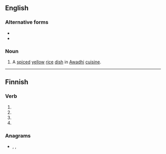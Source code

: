 ==English==

===Alternative forms===
* {{l|en|tehri}}
* {{l|en|tehari}}

===Noun===
{{en-noun|-}}

# A [[spiced]] [[yellow]] [[rice]] [[dish]] in [[Awadhi]] [[cuisine]].

----

==Finnish==

===Verb===
{{head|fi|verb form}}

# {{fi-form of|tahria|pr=third-person|pl=singular|mood=indicative|tense=past}}
# {{fi-form of|tahria|mood=indicative|tense=present connegative}}
# {{fi-form of|tahria|pr=second-person|pl=singular|mood=imperative|tense=present}}
# {{fi-form of|tahria|pr=second-person|pl=singular|mood=imperative|tense=present connegative}}

===Anagrams===
* {{l|fi|ihrat}}, {{l|fi|rahit}}, {{l|fi|rahti}}